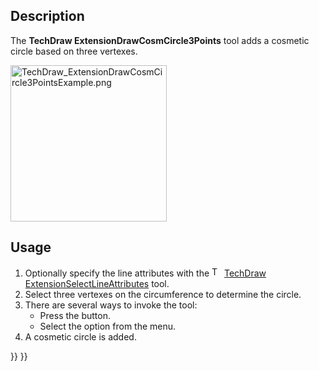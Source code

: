<languages/>
<translate>

<!--T:1-->
{{Docnav
|[[TechDraw_ExtensionDrawCosmArc|ExtensionDrawCosmArc]]
|[[TechDraw_ExtensionLineParallel|ExtensionLineParallel]]
|[[TechDraw_Workbench|TechDraw]]
|IconL=TechDraw_ExtensionDrawCosmArc.svg
|IconR=TechDraw_ExtensionLineParallel.svg
|IconC=Workbench_TechDraw.svg
}}

<!--T:2-->
{{GuiCommand
|Name=TechDraw ExtensionDrawCosmCircle3Points
|MenuLocation=TechDraw → Extensions: Centerlines/Threading → Add Cosmetic Circle 3 Points
|Workbenches=[[TechDraw_Workbench|TechDraw]]
|Shortcut=
|Version=0.20
|SeeAlso=[[TechDraw_ExtensionDrawCosmArc|TechDraw ExtensionDrawCosmArc]]
}}

==Description== <!--T:3-->

<!--T:4-->
The '''TechDraw ExtensionDrawCosmCircle3Points''' tool adds a cosmetic circle based on three vertexes.

</translate>
[[Image:TechDraw_ExtensionDrawCosmCircle3PointsExample.png|250px]]
<translate>
<!--T:5-->
{{Caption|On the right an added cosmetic circle}}

==Usage== <!--T:6-->

<!--T:7-->
# Optionally specify the line attributes with the [[Image:TechDraw_ExtensionSelectLineAttributes.svg|16px]] [[TechDraw_ExtensionSelectLineAttributes|TechDraw ExtensionSelectLineAttributes]] tool.
# Select three vertexes on the circumference to determine the circle.
# There are several ways to invoke the tool:
#* Press the {{Button|[[Image:TechDraw_ExtensionDrawCosmCircle3Points.svg|16px]] [[TechDraw_ExtensionDrawCosmCircle3Points|Add Cosmetic Circle 3 Points]]}} button.
#* Select the {{MenuCommand|TechDraw → Extensions: Centerlines/Threading → [[Image:TechDraw_ExtensionDrawCosmCircle3Points.svg|16px]] Add Cosmetic Circle 3 Points}} option from the menu.
# A cosmetic circle is added.


<!--T:8-->
{{Docnav
|[[TechDraw_ExtensionDrawCosmArc|ExtensionDrawCosmArc]]
|[[TechDraw_ExtensionLineParallel|ExtensionLineParallel]]
|[[TechDraw_Workbench|TechDraw]]
|IconL=TechDraw_ExtensionDrawCosmArc.svg
|IconR=TechDraw_ExtensionLineParallel.svg
|IconC=Workbench_TechDraw.svg
}}

</translate>
{{TechDraw_Tools_navi{{#translation:}}}}
{{Userdocnavi{{#translation:}}}}